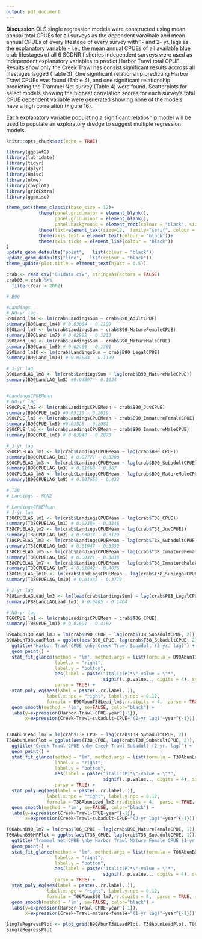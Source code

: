 ```yaml
---
output: pdf_document
---
```

**Discussion**
OLS single regression models were constructed using mean annual total CPUEs for all surveys as the dependent varaibale and mean annual CPUEs of every lifestage of every survey with 1- and 2- yr. lags as the explanatory variable - i.e., the mean annual CPUEs of all available blue crab lifestages of all 6 SCDNR fisheries independent surveys were used as independent explanatory variables to predict Harbor Trawl total CPUE.  Results show only the Creek Trawl has consist significant results accross all lifestages lagged (Table 3).  One significant relationship predicting Harbor Trawl CPUEs was found (Table 4), and one significant relationship predicting the Trammel Net survey (Table 4) were found.  Scatterplots for select models showing the highest correlation scores for each survey's total CPUE dependent variable were generated showing none of the models have a high correlation (Figure 16).

Each explanatory variable populating a significant relatioship model will be used to populate an exploratory dredge to suggest multiple regression models.

```r
knitr::opts_chunk$set(echo = TRUE)
```

```r
library(ggplot2)
library(lubridate)
library(tidyr)
library(dplyr)
library(Hmisc)
library(nlme)
library(cowplot)
library(gridExtra)
library(ggpmisc)

theme_set(theme_classic(base_size = 12)+
            theme(panel.grid.major = element_blank(), 
                  panel.grid.minor = element_blank(),
                  panel.background = element_rect(colour = "black", size=0.5))+
            theme(text=element_text(size=12,  family="serif", colour = "black"))+
            theme(axis.text = element_text(colour = "black"))+
            theme(axis.ticks = element_line(colour = "black"))
)
update_geom_defaults("point",   list(colour = "black"))
update_geom_defaults("line",   list(colour = "black"))
theme_update(plot.title = element_text(hjust = 0.5))
```

```r

crab <- read.csv("CH1data.csv", stringsAsFactors = FALSE)
crab03 = crab %>%
  filter(Year > 2002)

```

```r
# B90

#Landings
# NO-yr lag
B90Land_lm4 <- lm(crab$LandingsSum ~ crab$B90_AdultCPUE)
summary(B90Land_lm4) # 0.03084 - 0.1199
B90Land_lm7 <- lm(crab$LandingsSum ~ crab$B90_MatureFemaleCPUE)
summary(B90Land_lm7) # 0.02982 - 0.1213
B90Land_lm8 <- lm(crab$LandingsSum ~ crab$B90_MatureMaleCPUE)
summary(B90Land_lm8) # 0.02406 - 0.1301
B90Land_lm10 <- lm(crab$LandingsSum ~ crab$B90_LegalCPUE)
summary(B90Land_lm10) # 0.03084 - 0.1199

# 1-yr lag
B90LandLAG_lm8 <- lm(crab$LandingsSum ~ lag(crab$B90_MatureMaleCPUE))
summary(B90LandLAG_lm8) #0.04897 - 0.1034


#LandingsCPUEMean
# NO-yr lag
B90CPUE_lm2 <- lm(crab$LandingsCPUEMean ~ crab$B90_JuvCPUE)
summary(B90CPUE_lm2) #0.05115 - 0.2619
B90CPUE_lm5 <- lm(crab$LandingsCPUEMean ~ crab$B90_ImmatureFemaleCPUE)
summary(B90CPUE_lm5) #0.03525 - 0.2981
B90CPUE_lm6 <- lm(crab$LandingsCPUEMean ~ crab$B90_ImmatureMaleCPUE)
summary(B90CPUE_lm6) # 0.03943 - 0.2873

# 1-yr lag
B90CPUELAG_lm1 <- lm(crab$LandingsCPUEMean ~ lag(crab$B90_CPUE))
summary(B90CPUELAG_lm1) # 0.02771 - 0.3208
B90CPUELAG_lm3 <- lm(crab$LandingsCPUEMean ~ lag(crab$B90_SubadultCPUE))
summary(B90CPUELAG_lm3) # 0.01668 - 0.367
B90CPUELAG_lm8 <- lm(crab$LandingsCPUEMean ~ lag(crab$B90_MatureMaleCPUE))
summary(B90CPUELAG_lm8) # 0.007659 - 0.433

```

```r

# T38
# Landings - NONE

# LandingsCPUEMean
# 1-yr lag
T38CPUELAG_lm1 <- lm(crab$LandingsCPUEMean ~ lag(crab$T38_CPUE))
summary(T38CPUELAG_lm1) # 0.02388 - 0.3346
T38CPUELAG_lm2 <- lm(crab$LandingsCPUEMean ~ lag(crab$T38_JuvCPUE))
summary(T38CPUELAG_lm2) # 0.03014 - 0.3129
T38CPUELAG_lm3 <- lm(crab$LandingsCPUEMean ~ lag(crab$T38_SubadultCPUE))
summary(T38CPUELAG_lm3) # 0.01947 - 0.3532
T38CPUELAG_lm5 <- lm(crab$LandingsCPUEMean ~ lag(crab$T38_ImmatureFemaleCPUE))
summary(T38CPUELAG_lm5) # 0.03321 - 0.3038
T38CPUELAG_lm7 <- lm(crab$LandingsCPUEMean ~ lag(crab$T38_ImmatureMaleCPUE))
summary(T38CPUELAG_lm7) # 0.01042 - 0.4076
T38CPUELAG_lm10 <- lm(crab$LandingsCPUEMean ~ lag(crab$T38_SublegalCPUE))
summary(T38CPUELAG_lm10) # 0.01485 - 0.3772

```

```r
# 2-yr lag
P88LandLAGLead_lm3 <- lm(lead(crab$LandingsSum) ~ lag(crab$P88_LegalCPUE))
summary(P88LandLAGLead_lm3) # 0.0405 - 0.1464

```

```r
# NO-yr lag
T06CPUE_lm1 <- lm(crab$LandingsCPUEMean ~ crab$T06_CPUE)
summary(T06CPUE_lm1) # 0.01691 - 0.4182

```

```r
B90AbunT38Lead_lm3 = lm(crab$B90_CPUE ~ lag(crab$T38_SubadultCPUE, 2))
B90AbunT38LeadPlot = ggplot(aes(B90_CPUE, lag(crab$T38_SubadultCPUE, 2)), data = crab) +
  ggtitle("Harbor Trawl CPUE \nby Creek Trawl Subadult (2-yr. lag)") +
  geom_point() +
  stat_fit_glance(method = "lm", method.args = list(formula = B90AbunT38Lead_lm3),
                  label.x = "right",
                  label.y = "bottom",
                  aes(label = paste("italic(P)*\"-value = \"*", 
                                    signif(..p.value.., digits = 4), sep = "")),
                  parse = TRUE) +
  stat_poly_eq(aes(label = paste(..rr.label..)), 
               label.x.npc = "right", label.y.npc = 0.12,
               formula = B90AbunT38Lead_lm3,rr.digits = 4,  parse = TRUE, size = 4) +
  geom_smooth(method = 'lm', se=FALSE, color="black") +
  labs(y=expression(Harbor~Trawl~CPUE~year^{-1}),
       x=expression(Creek~Trawl~subadult~CPUE~"(2-yr lag)"~year^{-1}))


T38AbunLead_lm2 = lm(crab$T38_CPUE ~ lag(crab$T38_SubadultCPUE, 2))
T38AbunLeadPlot = ggplot(aes(T38_CPUE, lag(crab$T38_SubadultCPUE, 2)), data = crab) +
  ggtitle("Creek Trawl CPUE \nby Creek Trawl Subadult (2-yr. lag)") +
  geom_point() +
  stat_fit_glance(method = "lm", method.args = list(formula = T38AbunLead_lm2),
                  label.x = "right",
                  label.y = "bottom",
                  aes(label = paste("italic(P)*\"-value = \"*", 
                                    signif(..p.value.., digits = 4), sep = "")),
                  parse = TRUE) +
  stat_poly_eq(aes(label = paste(..rr.label..)), 
               label.x.npc = "right", label.y.npc = 0.12,
               formula = T38AbunLead_lm2,rr.digits = 4,  parse = TRUE, size = 4) +
  geom_smooth(method = 'lm', se=FALSE, color="black") +
  labs(y=expression(Creek~Trawl~CPUE~year^{-1}),
       x=expression(Creek~Trawl~subadult~CPUE~"(2-yr lag)"~year^{-1}))

T06AbunB90_lm7 = lm(crab$T06_CPUE ~ lag(crab$B90_MatureFemaleCPUE, 1))
T06AbunB90MFPlot = ggplot(aes(T38_CPUE, lag(crab$T38_SubadultCPUE, 1)), data = crab) +
  ggtitle("Trammel Net CPUE \nby Harbor Trawl Mature Female CPUE (1-yr. lag)") +
  geom_point() +
  stat_fit_glance(method = "lm", method.args = list(formula = T06AbunB90_lm7),
                  label.x = "right",
                  label.y = "bottom",
                  aes(label = paste("italic(P)*\"-value = \"*", 
                                    signif(..p.value.., digits = 4), sep = "")),
                  parse = TRUE) +
  stat_poly_eq(aes(label = paste(..rr.label..)), 
               label.x.npc = "right", label.y.npc = 0.12,
               formula = T06AbunB90_lm7,rr.digits = 4,  parse = TRUE, size = 4) +
  geom_smooth(method = 'lm', se=FALSE, color="black") +
  labs(y=expression(Harbor~Trawl~CPUE~year^{-1}),
       x=expression(Creek~Trawl~mature~female~"(1-yr lag)"~year^{-1}))

```

```r

SingleRegressPlot <- plot_grid(B90AbunT38LeadPlot, T38AbunLeadPlot, T06AbunB90MFPlot, ncol = 1, align = 'hv', labels = c("A", "B", "C")) 
SingleRegressPlot

```
